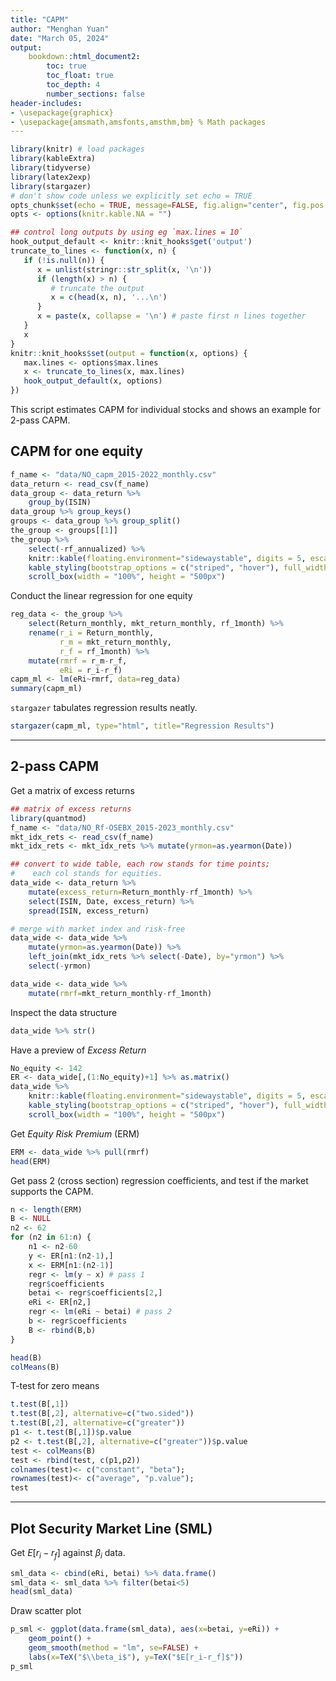 ```yaml
---
title: "CAPM"
author: "Menghan Yuan"
date: "March 05, 2024"
output: 
    bookdown::html_document2:
        toc: true
        toc_float: true
        toc_depth: 4
        number_sections: false
header-includes:
- \usepackage{graphicx}
- \usepackage{amsmath,amsfonts,amsthm,bm} % Math packages
---
```


```r
library(knitr) # load packages
library(kableExtra)
library(tidyverse)
library(latex2exp)
library(stargazer)
# don't show code unless we explicitly set echo = TRUE
opts_chunk$set(echo = TRUE, message=FALSE, fig.align="center", fig.pos = "H")
opts <- options(knitr.kable.NA = "")

## control long outputs by using eg `max.lines = 10`
hook_output_default <- knitr::knit_hooks$get('output')
truncate_to_lines <- function(x, n) {
   if (!is.null(n)) {
      x = unlist(stringr::str_split(x, '\n'))
      if (length(x) > n) {
         # truncate the output
         x = c(head(x, n), '...\n')
      }
      x = paste(x, collapse = '\n') # paste first n lines together
   }
   x
}
knitr::knit_hooks$set(output = function(x, options) {
   max.lines <- options$max.lines
   x <- truncate_to_lines(x, max.lines)
   hook_output_default(x, options)
})
```



This script estimates CAPM for individual stocks and shows an example for 2-pass CAPM.

## CAPM for one equity

```r
f_name <- "data/NO_capm_2015-2022_monthly.csv"
data_return <- read_csv(f_name)
data_group <- data_return %>% 
    group_by(ISIN) 
data_group %>% group_keys()
groups <- data_group %>% group_split()
the_group <- groups[[1]] 
the_group %>%
    select(-rf_annualized) %>% 
    knitr::kable(floating.environment="sidewaystable", digits = 5, escape=F) %>%
    kable_styling(bootstrap_options = c("striped", "hover"), full_width = F, latex_options="scale_down") %>% 
    scroll_box(width = "100%", height = "500px")
```

Conduct the linear regression for one equity

```r
reg_data <- the_group %>%
    select(Return_monthly, mkt_return_monthly, rf_1month) %>%
    rename(r_i = Return_monthly,
           r_m = mkt_return_monthly,
           r_f = rf_1month) %>%
    mutate(rmrf = r_m-r_f,
           eRi = r_i-r_f)
capm_ml <- lm(eRi~rmrf, data=reg_data)
summary(capm_ml)
```

`stargazer` tabulates regression results neatly.
```r
stargazer(capm_ml, type="html", title="Regression Results")
```

___

## 2-pass CAPM

Get a matrix of excess returns
```r
## matrix of excess returns
library(quantmod)
f_name <- "data/NO_Rf-OSEBX_2015-2023_monthly.csv"
mkt_idx_rets <- read_csv(f_name)
mkt_idx_rets <- mkt_idx_rets %>% mutate(yrmon=as.yearmon(Date))

## convert to wide table, each row stands for time points; 
#    each col stands for equities.
data_wide <- data_return %>% 
    mutate(excess_return=Return_monthly-rf_1month) %>% 
    select(ISIN, Date, excess_return) %>% 
    spread(ISIN, excess_return) 

# merge with market index and risk-free
data_wide <- data_wide %>% 
    mutate(yrmon=as.yearmon(Date)) %>% 
    left_join(mkt_idx_rets %>% select(-Date), by="yrmon") %>% 
    select(-yrmon)

data_wide <- data_wide %>% 
    mutate(rmrf=mkt_return_monthly-rf_1month)
```


Inspect the data structure
```r
data_wide %>% str()
```


Have a preview of *Excess Return*
```r
No_equity <- 142
ER <- data_wide[,(1:No_equity)+1] %>% as.matrix()
data_wide %>%
    knitr::kable(floating.environment="sidewaystable", digits = 5, escape=F) %>%
    kable_styling(bootstrap_options = c("striped", "hover"), full_width = F, latex_options="scale_down") %>% 
    scroll_box(width = "100%", height = "500px")
```


Get *Equity Risk Premium* (ERM)
```r
ERM <- data_wide %>% pull(rmrf)
head(ERM)
```


Get pass 2 (cross section) regression coefficients, and test if the market supports the CAPM.
```r
n <- length(ERM) 
B <- NULL
n2 <- 62
for (n2 in 61:n) {
    n1 <- n2-60
    y <- ER[n1:(n2-1),]
    x <- ERM[n1:(n2-1)]
    regr <- lm(y ~ x) # pass 1
    regr$coefficients
    betai <- regr$coefficients[2,]
    eRi <- ER[n2,]
    regr <- lm(eRi ~ betai) # pass 2
    b <- regr$coefficients
    B <- rbind(B,b)
}

head(B)
colMeans(B)
```


T-test for zero means
```r
t.test(B[,1]) 
t.test(B[,2], alternative=c("two.sided")) 
t.test(B[,2], alternative=c("greater"))
p1 <- t.test(B[,1])$p.value
p2 <- t.test(B[,2], alternative=c("greater"))$p.value 
test <- colMeans(B)
test <- rbind(test, c(p1,p2))
colnames(test)<- c("constant", "beta");
rownames(test)<- c("average", "p.value");
test
```

___

## Plot Security Market Line (SML)

Get $E[r_i-r_f]$ against $\beta_i$ data.
```r
sml_data <- cbind(eRi, betai) %>% data.frame()
sml_data <- sml_data %>% filter(betai<5)
head(sml_data)
```


Draw scatter plot
```r
p_sml <- ggplot(data.frame(sml_data), aes(x=betai, y=eRi)) +
    geom_point() + 
    geom_smooth(method = "lm", se=FALSE) +
    labs(x=TeX("$\\beta_i$"), y=TeX("$E[r_i-r_f]$"))
p_sml
```




